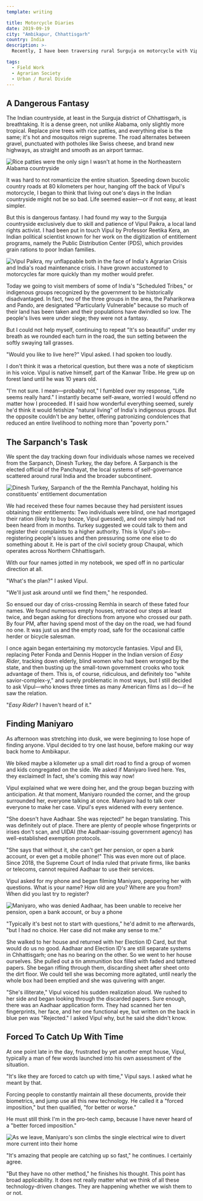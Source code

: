 ```yaml
---
template: writing

title: Motorcycle Diaries
date: 2019-09-19
city: "Ambikapur, Chhattisgarh"
country: India
description: >-
  Recently, I have been traversing rural Surguja on motorcycle with Vipul Chaikra, a local tribal rights activist. We've been riding deep into the forest to speak with people who are not receiving their constitutionally-guaranteed entitlements because of Aadhaar. Their stories have both complicated my thinking and challenged my convictions.

tags:
  - Field Work
  - Agrarian Society
  - Urban / Rural Divide
---
```


## A Dangerous Fantasy

The Indian countryside, at least in the Surguja district of Chhattisgarh, is breathtaking. It is a dense green, not unlike Alabama, only slightly more tropical. Replace pine trees with rice patties, and everything else is the same; it's hot and mosquitos reign supreme. The road alternates between gravel, punctuated with potholes like Swiss cheese, and brand new highways, as straight and smooth as an airport tarmac.

![Rice patties were the only sign I wasn't at home in the Northeastern Alabama countryside](../images/DSCF5636.jpg)

It was hard to not romanticize the entire situation. Speeding down bucolic country roads at 80 kilometers per hour, hanging off the back of Vipul's motorcycle, I began to think that living out one's days in the Indian countryside might not be so bad. Life seemed easier—or if not easy, at least simpler.

But this is dangerous fantasy. I had found my way to the Surguja countryside exclusively due to skill and patience of Vipul Paikra, a local land rights activist. I had been put in touch Vipul by Professor Reetika Kera, an Indian political scientist known for her work on the digitization of entitlement programs, namely the Public Distribution Center (PDS), which provides grain rations to poor Indian families.

![Vipul Paikra, my unflappable both in the face of India's Agrarian Crisis and India's road maintenance crisis. I have grown accustomed to motorcycles far more quickly than my mother would prefer.](../images/eli-vipul.jpg)

Today we going to visit members of some of India's "Scheduled Tribes," or indigenous groups recognized by the government to be historically disadvantaged. In fact, two of the three groups in the area, the Paharikorwa and Pando, are designated "Particularly Vulnerable" because so much of their land has been taken and their populations have dwindled so low. The people's lives were under siege; they were not a fantasy.

But I could not help myself, continuing to repeat "It's so beautiful" under my breath as we rounded each turn in the road, the sun setting between the softly swaying tall grasses.

"Would you like to live here?" Vipul asked. I had spoken too loudly.

I don't think it was a rhetorical question, but there was a note of skepticism in his voice. Vipul is native himself, part of the Kanwar Tribe. He grew up on forest land until he was 10 years old.

"I'm not sure. I mean—probably not," I fumbled over my response, "Life seems really hard." I instantly became self-aware, worried I would offend no matter how I proceeded. If I said how wonderful everything seemed, surely he'd think it would fetishize "natural living" of India's indigenous groups. But the opposite couldn't be any better, offering patronizing condolences that reduced an entire livelihood to nothing more than "poverty porn."

## The Sarpanch's Task

We spent the day tracking down four individuals whose names we received from the Sarpanch, Dinesh Turkey, the day before. A Sarpanch is the elected official of the Panchayat, the local systems of self-governance scattered around rural India and the broader subcontinent.

![Dinesh Turkey, Sarpanch of the the Remhla Panchayat, holding his constituents' entitlement documentation](../images/dinesh.jpg)

We had received these four names because they had persistent issues obtaining their entitlements: Two individuals were blind, one had mortgaged their ration (likely to buy booze, Vipul guessed), and one simply had not been heard from in months. Turkey suggested we could talk to them and register their complaints to a higher authority. This is Vipul's job—registering people's issues and then pressuring some one else to do something about it. He is part of the civil society group Chaupal, which operates across Northern Chhattisgarh.

With our four names jotted in my notebook, we sped off in no particular direction at all.

"What's the plan?" I asked Vipul.

"We'll just ask around until we find them," he responded.

So ensued our day of criss-crossing Remhla in search of these fated four names. We found numerous empty houses, retraced our steps at least twice, and began asking for directions from anyone who crossed our path. By four PM, after having spend most of the day on the road, we had found no one. It was just us and the empty road, safe for the occasional cattle herder or bicycle salesman.

I once again began entertaining my motorcycle fantasies. Vipul and Eli, replacing Peter Fonda and Dennis Hopper in the Indian version of _Easy Rider_, tracking down elderly, blind women who had been wronged by the state, and then busting up the small-town government crooks who took advantage of them. This is, of course, ridiculous, and definitely too "white savior-complex-y," and surely problematic in most ways, but I still decided to ask Vipul—who knows three times as many American films as I do—if he saw the relation.

"_Easy Rider_? I haven't heard of it."

## Finding Maniyaro

As afternoon was stretching into dusk, we were beginning to lose hope of finding anyone. Vipul decided to try one last house, before making our way back home to Ambikapur.

We biked maybe a kilometer up a small dirt road to find a group of women and kids congregated on the side. We asked if Maniyaro lived here. Yes, they exclaimed! In fact, she's coming this way now!

Vipul explained what we were doing her, and the group began buzzing with anticipation. At that moment, Maniyaro rounded the corner, and the group surrounded her, everyone talking at once. Maniyaro had to talk over everyone to make her case. Vipul's eyes widened with every sentence.

"She doesn't have Aadhaar. She was rejected!" he began translating. This was definitely out of place. There are plenty of people whose fingerprints or irises don't scan, and UIDAI (the Aadhaar-issuing government agency) has well-established exemption protocols.

"She says that without it, she can't get her pension, or open a bank account, or even get a mobile phone!" This was even more out of place. Since 2018, the Supreme Court of India ruled that private firms, like banks or telecoms, cannot required Aadhaar to use their services.

Vipul asked for my phone and began filming Maniyaro, peppering her with questions. What is your name? How old are you? Where are you from? When did you last try to register?

![Maniyaro, who was denied Aadhaar, has been unable to receive her pension, open a bank account, or buy a phone](../images/DSCF5650.jpg)

"Typically it's best not to start with questions," he'd admit to me afterwards, "but I had no choice. Her case did not make any sense to me."

She walked to her house and returned with her Election ID Card, but that would do us no good. Aadhaar and Election ID's are still separate systems in Chhattisgarh; one has no bearing on the other. So we went to her house ourselves. She pulled out a tin ammunition box filled with faded and tattered papers. She began rifling through them, discarding sheet after sheet onto the dirt floor. We could tell she was becoming more agitated, until nearly the whole box had been emptied and she was quivering with anger.

"She's illiterate," Vipul voiced his sudden realization aloud. We rushed to her side and began looking through the discarded papers. Sure enough, there was an Aadhaar application form. They had scanned her ten fingerprints, her face, and her one functional eye, but written on the back in blue pen was "Rejected." I asked Vipul why, but he said she didn't know.

## Forced To Catch Up With Time

At one point late in the day, frustrated by yet another empt house, Vipul, typically a man of few words launched into his own assessment of the situation.

"It's like they are forced to catch up with time," Vipul says. I asked what he meant by that.

Forcing people to constantly maintain all these documents, provide their biometrics, and jump use all this new technology. He called it a "forced imposition," but then qualified, "for better or worse."

He must still think I'm in the pro-tech camp, because I have never heard of a "better forced imposition."

![As we leave, Maniyaro's son climbs the single electrical wire to divert more current into their home](../images/DSCF5669.jpg)

"It's amazing that people are catching up so fast," he continues. I certainly agree.

"But they have no other method," he finishes his thought. This point has broad applicability. It does not really matter what we think of all these technology-driven changes. They are happening whether we wish them to or not.
